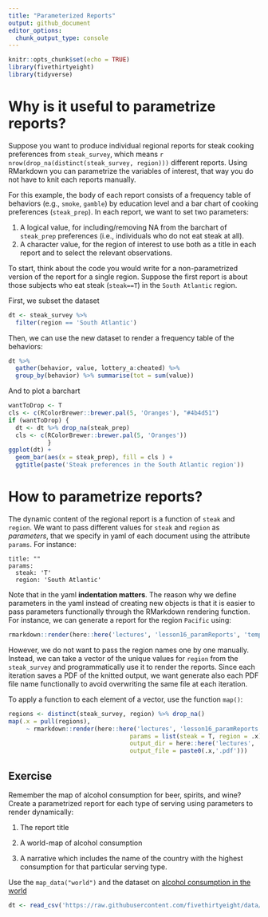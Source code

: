 ```yaml
---
title: "Parameterized Reports"
output: github_document
editor_options: 
  chunk_output_type: console
---
```


```r
knitr::opts_chunk$set(echo = TRUE)
library(fivethirtyeight)
library(tidyverse)
```

# Why is it useful to parametrize reports?

Suppose you want to produce individual regional reports for steak cooking preferences from `steak_survey`, which means `r nrow(drop_na(distinct(steak_survey, region)))` different reports. Using RMarkdown you can parametrize the variables of interest, that way you do not have to knit each reports manually.

For this example, the body of each report consists of a frequency table of behaviors (e.g., `smoke`, `gamble`) by education level and a bar chart of cooking preferences (`steak_prep`). In each report, we want to set two parameters:

 1. A logical value, for including/removing NA from the barchart of `steak_prep` preferences (i.e., individuals who do not eat steak at all).
 2. A character value, for the region of interest to use both as a title in each report and to select the relevant observations.
 
To start, think about the code you would write for a non-parametrized version of the report for a single region. Suppose the first report is about those subjects who eat steak (`steak==T`) in the `South Atlantic` region. 

First, we subset the dataset

```r
dt <- steak_survey %>% 
  filter(region == 'South Atlantic') 
```

Then, we can use the new dataset to render a frequency table of the behaviors:

```r
dt %>% 
  gather(behavior, value, lottery_a:cheated) %>% 
  group_by(behavior) %>% summarise(tot = sum(value))
```

And to plot a barchart

```r
wantToDrop <- T
cls <- c(RColorBrewer::brewer.pal(5, 'Oranges'), "#4b4d51")
if (wantToDrop) {
  dt <- dt %>% drop_na(steak_prep) 
  cls <- c(RColorBrewer::brewer.pal(5, 'Oranges'))
           }
ggplot(dt) +
  geom_bar(aes(x = steak_prep), fill = cls ) +
  ggtitle(paste('Steak preferences in the South Atlantic region'))
```

# How to parametrize reports?

The dynamic content of the regional report is a function of `steak` and `region`. We want to pass different values for `steak` and `region` as _parameters_, that we specify in yaml of each document using the attribute `params`. For instance:

```{}
title: ""
params:
  steak: 'T'
  region: 'South Atlantic'
```

Note that in the yaml **indentation matters**. The reason why we define parameters in the yaml instead of creating new objects is that it is easier to pass parameters functionally through the RMarkdown rendering function. For instance, we can generate a report for the region `Pacific` using:

```r
rmarkdown::render(here::here('lectures', 'lesson16_paramReports', 'template.Rmd'), params = list(steak = 'F', region = 'Pacific'))
```

However, we do not want to pass the region names one by one manually. Instead, we can take a vector of the unique values for `region` from the `steak_survey` and programmatically use it to render the reports. Since each iteration saves a PDF of the knitted output, we want generate also each PDF file name functionally to avoid overwriting the same file at each iteration.

To apply a function to each element of a vector, use the function `map()`:

```r
regions <- distinct(steak_survey, region) %>% drop_na()
map(.x = pull(regions), 
     ~ rmarkdown::render(here::here('lectures', 'lesson16_paramReports', 'template.Rmd'),
                                  params = list(steak = T, region = .x), 
                                  output_dir = here::here('lectures', 'lesson16_paramReports', 'report'),
                                  output_file = paste0(.x,'.pdf')))
```

## Exercise

Remember the map of alcohol consumption for beer, spirits, and wine? Create a parametrized report for each type of serving using parameters to render dynamically:

  1. The report title
  
  2. A world-map of alcohol consumption
  
  3. A narrative which includes the name of the country with the highest consumption for that particular serving type.
  
Use the `map_data("world")` and the dataset on [alcohol consumption in the world](https://github.com/fivethirtyeight/data/blob/master/alcohol-consumption)

```r
dt <- read_csv('https://raw.githubusercontent.com/fivethirtyeight/data/master/alcohol-consumption/drinks.csv')
```








